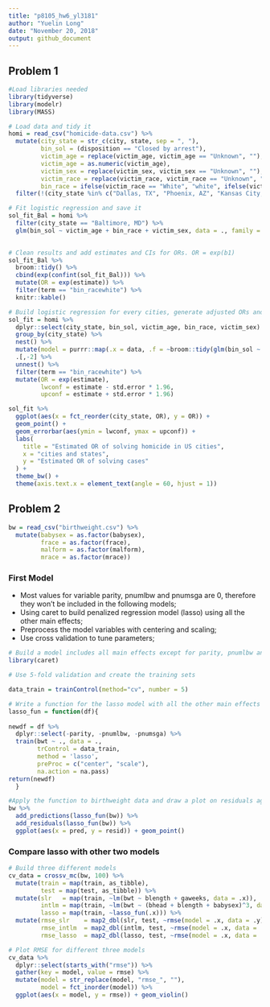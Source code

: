 ```yaml
---
title: "p8105_hw6_yl3181"
author: "Yuelin Long"
date: "November 20, 2018"
output: github_document
---
```



## Problem 1

```r
#Load libraries needed
library(tidyverse)
library(modelr)
library(MASS)
```



```r
# Load data and tidy it
homi = read_csv("homicide-data.csv") %>% 
  mutate(city_state = str_c(city, state, sep = ", "), 
         bin_sol = (disposition == "Closed by arrest"),
         victim_age = replace(victim_age, victim_age == "Unknown", ""),
         victim_age = as.numeric(victim_age),
         victim_sex = replace(victim_sex, victim_sex == "Unknown", ""),
         victim_race = replace(victim_race, victim_race == "Unknown", ""),
         bin_race = ifelse(victim_race == "White", "white", ifelse(victim_race == "", "","nonWhite"))) %>% 
  filter(!(city_state %in% c("Dallas, TX", "Phoenix, AZ", "Kansas City, MO", "Tulsa, AL"))) 

```

```r
# Fit logistic regression and save it
sol_fit_Bal = homi %>% 
  filter(city_state == "Baltimore, MD") %>% 
  glm(bin_sol ~ victim_age + bin_race + victim_sex, data = ., family = binomial())

  
# Clean results and add estimates and CIs for ORs. OR = exp(b1)
sol_fit_Bal %>% 
  broom::tidy() %>% 
  cbind(exp(confint(sol_fit_Bal))) %>% 
  mutate(OR = exp(estimate)) %>% 
  filter(term == "bin_racewhite") %>% 
  knitr::kable()
```

```r
# Build logistic regression for every cities, generate adjusted ORs and CIs.
sol_fit = homi %>%
  dplyr::select(city_state, bin_sol, victim_age, bin_race, victim_sex) %>% 
  group_by(city_state) %>% 
  nest() %>% 
  mutate(model = purrr::map(.x = data, .f = ~broom::tidy(glm(bin_sol ~ ., data = .x, family = binomial())))) %>% 
  .[,-2] %>% 
  unnest() %>% 
  filter(term == "bin_racewhite") %>% 
  mutate(OR = exp(estimate),
         lwconf = estimate - std.error * 1.96,
         upconf = estimate + std.error * 1.96)

sol_fit %>% 
  ggplot(aes(x = fct_reorder(city_state, OR), y = OR)) + 
  geom_point() + 
  geom_errorbar(aes(ymin = lwconf, ymax = upconf)) +
  labs(
    title = "Estimated OR of solving homicide in US cities",
    x = "cities and states",
    y = "Estimated OR of solving cases"
  ) + 
  theme_bw() +
  theme(axis.text.x = element_text(angle = 60, hjust = 1))
```


## Problem 2

```r
bw = read_csv("birthweight.csv") %>% 
  mutate(babysex = as.factor(babysex),
         frace = as.factor(frace),
         malform = as.factor(malform),
         mrace = as.factor(mrace))
```



### First Model

+ Most values for variable parity, pnumlbw and pnumsga are 0, therefore they won't be included in the following models;
+ Using caret to build penalized regression model (lasso) using all the other main effects;
+ Preprocess the model variables with centering and scaling;
+ Use cross validation to tune parameters;

```r
# Build a model includes all main effects except for parity, pnumlbw and pnumsga with caret
library(caret)

# Use 5-fold validation and create the training sets

data_train = trainControl(method="cv", number = 5)

# Write a function for the lasso model with all the other main effects with preprocessing and cv
lasso_fun = function(df){
  
newdf = df %>% 
  dplyr::select(-parity, -pnumlbw, -pnumsga) %>% 
  train(bwt ~ ., data = .,
        trControl = data_train,
        method = 'lasso',
        preProc = c("center", "scale"),
        na.action = na.pass)
return(newdf)
  }

#Apply the function to birthweight data and draw a plot on residuals against fitted values  
bw %>% 
  add_predictions(lasso_fun(bw)) %>% 
  add_residuals(lasso_fun(bw)) %>% 
  ggplot(aes(x = pred, y = resid)) + geom_point()
```


### Compare lasso with other two models

```r
# Build three different models
cv_data = crossv_mc(bw, 100) %>% 
  mutate(train = map(train, as_tibble),
         test = map(test, as_tibble)) %>% 
  mutate(slr   = map(train, ~lm(bwt ~ blength + gaweeks, data = .x)),
         intlm = map(train, ~lm(bwt ~ (bhead + blength + babysex)^3, data = .x)),
         lasso = map(train, ~lasso_fun(.x))) %>% 
  mutate(rmse_slr    = map2_dbl(slr, test, ~rmse(model = .x, data = .y)),
         rmse_intlm  = map2_dbl(intlm, test, ~rmse(model = .x, data = .y)),
         rmse_lasso  = map2_dbl(lasso, test, ~rmse(model = .x, data = .y)))

# Plot RMSE for different three models 
cv_data %>% 
  dplyr::select(starts_with("rmse")) %>% 
  gather(key = model, value = rmse) %>% 
  mutate(model = str_replace(model, "rmse_", ""),
         model = fct_inorder(model)) %>% 
  ggplot(aes(x = model, y = rmse)) + geom_violin()
```

